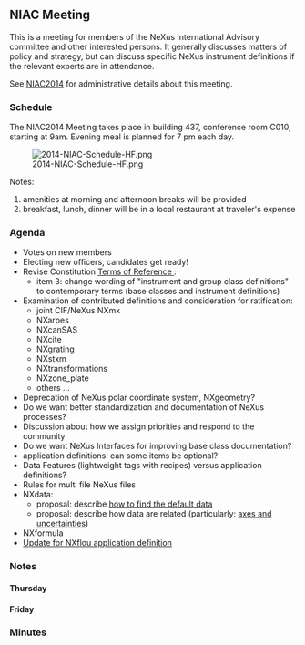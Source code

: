 == NIAC Meeting ==

This is a meeting for members of the NeXus International Advisory committee and other interested persons. It generally discusses matters of policy and strategy, but can discuss specific NeXus instrument definitions if the relevant experts are in attendance.

See [[NIAC2014]] for administrative details about this meeting.

=== Schedule ===

The NIAC2014 Meeting takes place in building 437, conference room C010, starting at 9am. Evening meal is planned for 7 pm each day.

[[File:2014-NIAC-Schedule-HF.png]]



Notes:
# amenities at morning and afternoon breaks will be provided
# breakfast, lunch, dinner will be in a local restaurant at traveler's expense

=== Agenda ===

* Votes on new members 
* Electing new officers, candidates get ready!
* Revise Constitution [[NIAC#Terms_of_Reference | Terms of Reference ]]:
** item 3: change wording of "instrument and group class definitions" to contemporary terms (base classes and instrument definitions)
* Examination of contributed definitions and consideration for ratification:
** joint CIF/NeXus NXmx
** NXarpes
** NXcanSAS
** NXcite
** NXgrating
** NXstxm
** NXtransformations
** NXzone_plate
** others ...
* Deprecation of NeXus polar coordinate system, NXgeometry?
* Do we want better standardization and documentation of NeXus processes?
* Discussion about how we assign priorities and respond to the community
* Do we want NeXus Interfaces for improving base class documentation?
* application definitions: can some items be optional?
* Data Features (lightweight tags with recipes) versus application definitions?
* Rules for multi file NeXus files
* NXdata: 
** proposal: describe [[2014_How_to_find_default_data | how to find the default data]]
** proposal: describe how data are related (particularly: [[2014_axes_and_uncertainties | axes and uncertainties]])
* NXformula
*[[Update for NXflou application definition]]

=== Notes ===
==== Thursday ====
==== Friday ====

=== Minutes ===